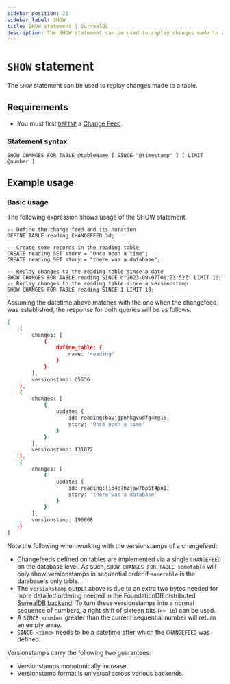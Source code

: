 ```yaml
---
sidebar_position: 21
sidebar_label: SHOW
title: SHOW statement | SurrealQL
description: The SHOW statement can be used to replay changes made to a table.
---
```


# `SHOW` statement

The `SHOW` statement can be used to replay changes made to a table.

## Requirements
- You must first [`DEFINE`](/docs/surrealql/statements/define/table#example-usage) a [Change Feed](https://surrealdb.com/products/change-data-capture).

### Statement syntax

```surql title="SurrealQL Syntax"
SHOW CHANGES FOR TABLE @tableName [ SINCE "@timestamp" ] [ LIMIT @number ]
```

## Example usage

### Basic usage

The following expression shows usage of the SHOW statement.

```surql
-- Define the change feed and its duration
DEFINE TABLE reading CHANGEFEED 3d;

-- Create some records in the reading table
CREATE reading SET story = "Once upon a time";
CREATE reading SET story = "there was a database";

-- Replay changes to the reading table since a date
SHOW CHANGES FOR TABLE reading SINCE d"2023-09-07T01:23:52Z" LIMIT 10;
-- Replay changes to the reading table since a versionstamp
SHOW CHANGES FOR TABLE reading SINCE 1 LIMIT 10;
```

Assuming the datetime above matches with the one when the changefeed was established, the response for both queries will be as follows.

```bash title="Response"
[
	{
		changes: [
			{
				define_table: {
					name: 'reading'
				}
			}
		],
		versionstamp: 65536
	},
	{
		changes: [
			{
				update: {
					id: reading:bavjgpnhkgvudfg4mg16,
					story: 'Once upon a time'
				}
			}
		],
		versionstamp: 131072
	},
	{
		changes: [
			{
				update: {
					id: reading:liq4e7hzjaw7bp5t4pn1,
					story: 'there was a database'
				}
			}
		],
		versionstamp: 196608
	}
]
```

Note the following when working with the versionstamps of a changefeed:

* Changefeeds defined on tables are implemented via a single `CHANGEFEED` on the database level. As such, `SHOW CHANGES FOR TABLE sometable` will only show versionstamps in sequential order if `sometable` is the database's only table.
* The `versionstamp` output above is due to an extra two bytes needed for more detailed ordering needed in the FoundationDB distributed [SurrealDB backend](/docs/surrealdb/introduction/architecture). To turn these versionstamps into a normal sequence of numbers, a right shift of sixteen bits (`>> 16`) can be used.
* A `SINCE <number` greater than the current sequential number will return an empty array.
* `SINCE <time>` needs to be a datetime after which the `CHANGEFEED` was defined.

Versionstamps carry the following two guarantees:

* Versionstamps monotonically increase.
* Versionstamp format is universal across various backends.